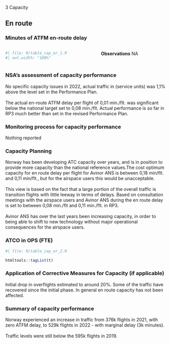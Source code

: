[3 Capacity]{class="fakeh1"}

## En route
### Minutes of ATFM en-route delay

:::: {.columns}
  
::: {.column width="55%"}

```r
#| file: R/table_cap_er_1.R
#| out.width: "100%"
```
:::

::: {.column width="1%"}
:::

::: {.column width="44%"}

**Observations**
NA
:::
::::


### NSA's assessment of capacity performance
No specific capacity issues in 2022, actual traffic in (service units) was 1,1% above the level set in the Performance Plan. <br/><br/>The actual en-route ATFM delay per flight of 0,01 min./flt. was significant below the national target set to 0,08 min./flt. Actual performance is so far in RP3 much better than set in the revised Performance Plan.

### Monitoring process for capacity performance
Nothing reported

### Capacity Planning
Norway has been developing ATC capacity over years, and is in position to provide more capacity than the national reference values.The cost optimum capacity for en route delay per flight for Avinor ANS is between 0,18 min/flt. and 0,11 min/flt., but for the airspace users this would be unacceptable. <br/><br/>This view is based on the fact that a large portion of the overall traffic is transition flights with little leeway in terms of delays. Based on consultation meetings with the airspace users and Avinor ANS during the en route delay is set to between 0,08 min./flt and 0,11 min./flt. in RP3.<br/><br/>Avinor ANS has over the last years been increasing capacity, in order to being able to shift to new technology without major operational consequences for the airspace users.

### ATCO in OPS (FTE)

```r
#| file: R/table_cap_er_2.R
```
```r
htmltools::tagList(t)
```



### Application of Corrective Measures for Capacity (if applicable)
Initial drop in overflights estimated to around 20%. Some of the traffic have recovered since the initial phase. In general en route capacity has not been affected.<br/>

### Summary of capacity performance
Norway experienced an increase in traffic from 376k flights in 2021, with zero ATFM delay, to 529k flights in 2022 - with marginal delay (3k minutes).<br/><br/>Traffic levels were still below the 595k flights in 2019.
